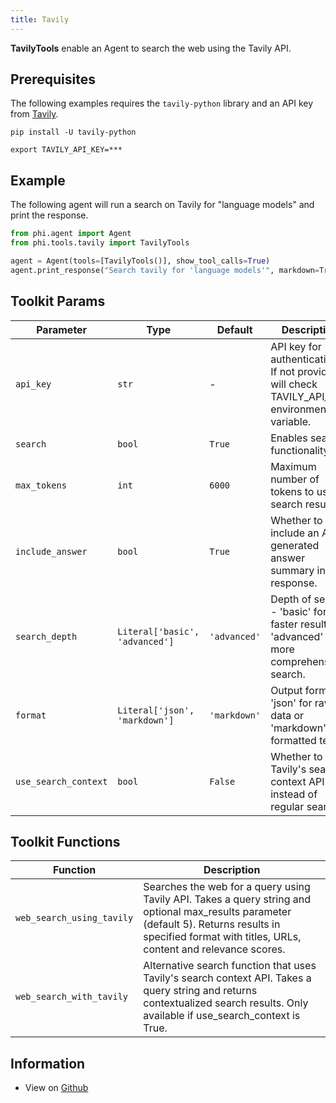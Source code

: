 ```yaml
---
title: Tavily
---
```


**TavilyTools** enable an Agent to search the web using the Tavily API.

## Prerequisites

The following examples requires the `tavily-python` library and an API key from [Tavily](https://tavily.com/).

```shell
pip install -U tavily-python
```

```shell
export TAVILY_API_KEY=***
```

## Example

The following agent will run a search on Tavily for "language models" and print the response.

```python cookbook/tools/tavily_tools.py
from phi.agent import Agent
from phi.tools.tavily import TavilyTools

agent = Agent(tools=[TavilyTools()], show_tool_calls=True)
agent.print_response("Search tavily for 'language models'", markdown=True)
```

## Toolkit Params

| Parameter | Type | Default | Description |
|-----------|------|---------|-------------|
| `api_key` | `str` | - | API key for authentication. If not provided, will check TAVILY_API_KEY environment variable. |
| `search` | `bool` | `True` | Enables search functionality. |
| `max_tokens` | `int` | `6000` | Maximum number of tokens to use in search results. |
| `include_answer` | `bool` | `True` | Whether to include an AI-generated answer summary in the response. |
| `search_depth` | `Literal['basic', 'advanced']` | `'advanced'` | Depth of search - 'basic' for faster results or 'advanced' for more comprehensive search. |
| `format` | `Literal['json', 'markdown']` | `'markdown'` | Output format - 'json' for raw data or 'markdown' for formatted text. |
| `use_search_context` | `bool` | `False` | Whether to use Tavily's search context API instead of regular search. |

## Toolkit Functions

| Function | Description |
|----------|-------------|
| `web_search_using_tavily` | Searches the web for a query using Tavily API. Takes a query string and optional max_results parameter (default 5). Returns results in specified format with titles, URLs, content and relevance scores. |
| `web_search_with_tavily` | Alternative search function that uses Tavily's search context API. Takes a query string and returns contextualized search results. Only available if use_search_context is True. |

## Information

- View on [Github](https://github.com/phidatahq/agno/blob/main/phi/tools/tavily.py)
